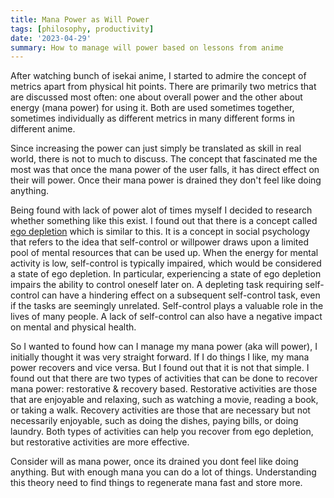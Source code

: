 ```yaml
---
title: Mana Power as Will Power
tags: [philosophy, productivity]
date: '2023-04-29'
summary: How to manage will power based on lessons from anime
---
```


After watching bunch of isekai anime, I started to admire the concept of metrics apart from physical hit points. There are primarily two metrics that are discussed most often: one about overall power and the other about energy (mana power) for using it. Both are used sometimes together, sometimes individually as different metrics in many different forms in different anime.

Since increasing the power can just simply be translated as skill in real world, there is not to much to discuss. The concept that fascinated me the most was that once the mana power of the user falls, it has direct effect on their will power. Once their mana power is drained they don't feel like doing anything.

Being found with lack of power alot of times myself I decided to research whether something like this exist. I found out that there is a concept called [ego depletion](https://en.wikipedia.org/wiki/Ego_depletion) which is similar to this. It is a concept in social psychology that refers to the idea that self-control or willpower draws upon a limited pool of mental resources that can be used up. When the energy for mental activity is low, self-control is typically impaired, which would be considered a state of ego depletion. In particular, experiencing a state of ego depletion impairs the ability to control oneself later on. A depleting task requiring self-control can have a hindering effect on a subsequent self-control task, even if the tasks are seemingly unrelated. Self-control plays a valuable role in the lives of many people. A lack of self-control can also have a negative impact on mental and physical health.

So I wanted to found how can I manage my mana power (aka will power), I initially thought it was very straight forward. If I do things I like, my mana power recovers and vice versa. But I found out that it is not that simple. I found out that there are two types of activities that can be done to recover mana power: restorative & recovery based. Restorative activities are those that are enjoyable and relaxing, such as watching a movie, reading a book, or taking a walk. Recovery activities are those that are necessary but not necessarily enjoyable, such as doing the dishes, paying bills, or doing laundry. Both types of activities can help you recover from ego depletion, but restorative activities are more effective.

Consider will as mana power, once its drained you dont feel like doing anything. But with enough mana you can do a lot of things. Understanding this theory need to find things to regenerate mana fast and store more.
